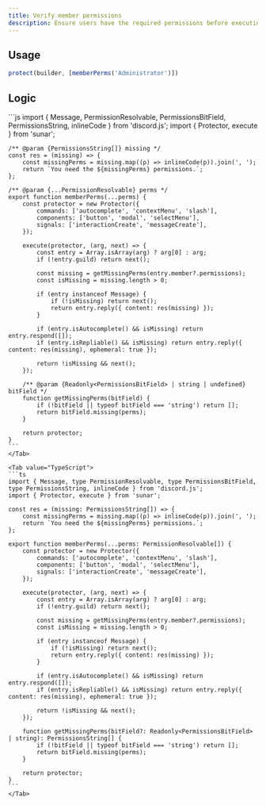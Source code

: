 ```yaml
---
title: Verify member permissions
description: Ensure users have the required permissions before executing commands. This guide offers examples for checking member permissions using middleware in Sunar.
---
```


## Usage

```js
protect(builder, [memberPerms('Administrator')])
```

## Logic

<LanguageTabs>
	<Tab value="JavaScript">
	```js
	import { Message, PermissionResolvable, PermissionsBitField, PermissionsString, inlineCode } from 'discord.js';
	import { Protector, execute } from 'sunar';

    /** @param {PermissionsString[]} missing */
    const res = (missing) => {
    	const missingPerms = missing.map((p) => inlineCode(p)).join(', ');
    	return `You need the ${missingPerms} permissions.`;
    };

    /** @param {...PermissionResolvable} perms */
    export function memberPerms(...perms) {
    	const protector = new Protector({
    		commands: ['autocomplete', 'contextMenu', 'slash'],
    		components: ['button', 'modal', 'selectMenu'],
    		signals: ['interactionCreate', 'messageCreate'],
    	});

    	execute(protector, (arg, next) => {
    		const entry = Array.isArray(arg) ? arg[0] : arg;
    		if (!entry.guild) return next();

    		const missing = getMissingPerms(entry.member?.permissions);
    		const isMissing = missing.length > 0;

    		if (entry instanceof Message) {
    			if (!isMissing) return next();
    			return entry.reply({ content: res(missing) });
    		}

    		if (entry.isAutocomplete() && isMissing) return entry.respond([]);
    		if (entry.isRepliable() && isMissing) return entry.reply({ content: res(missing), ephemeral: true });

    		return !isMissing && next();
    	});

    	/** @param {Readonly<PermissionsBitField> | string | undefined} bitField */
    	function getMissingPerms(bitField) {
    		if (!bitField || typeof bitField === 'string') return [];
    		return bitField.missing(perms);
    	}

    	return protector;
    }
    ```
    </Tab>

    <Tab value="TypeScript">
    ```ts
    import { Message, type PermissionResolvable, type PermissionsBitField, type PermissionsString, inlineCode } from 'discord.js';
    import { Protector, execute } from 'sunar';

    const res = (missing: PermissionsString[]) => {
    	const missingPerms = missing.map((p) => inlineCode(p)).join(', ');
    	return `You need the ${missingPerms} permissions.`;
    };

    export function memberPerms(...perms: PermissionResolvable[]) {
    	const protector = new Protector({
    		commands: ['autocomplete', 'contextMenu', 'slash'],
    		components: ['button', 'modal', 'selectMenu'],
    		signals: ['interactionCreate', 'messageCreate'],
    	});

    	execute(protector, (arg, next) => {
    		const entry = Array.isArray(arg) ? arg[0] : arg;
    		if (!entry.guild) return next();

    		const missing = getMissingPerms(entry.member?.permissions);
    		const isMissing = missing.length > 0;

    		if (entry instanceof Message) {
    			if (!isMissing) return next();
    			return entry.reply({ content: res(missing) });
    		}

    		if (entry.isAutocomplete() && isMissing) return entry.respond([]);
    		if (entry.isRepliable() && isMissing) return entry.reply({ content: res(missing), ephemeral: true });

    		return !isMissing && next();
    	});

    	function getMissingPerms(bitField?: Readonly<PermissionsBitField> | string): PermissionsString[] {
    		if (!bitField || typeof bitField === 'string') return [];
    		return bitField.missing(perms);
    	}

    	return protector;
    }
    ```
    </Tab>

</LanguageTabs>
